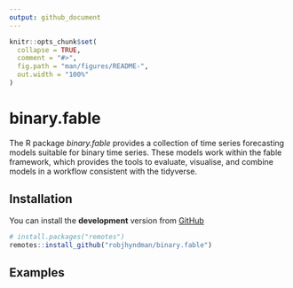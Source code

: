 ```yaml
---
output: github_document
---
```


<!-- README.md is generated from README.Rmd. Please edit that file -->

```r
knitr::opts_chunk$set(
  collapse = TRUE,
  comment = "#>",
  fig.path = "man/figures/README-",
  out.width = "100%"
)
```

# binary.fable
<!-- badges: start -->

The R package *binary.fable* provides a collection of time series forecasting models suitable for binary time series. These models work within the fable framework, which provides the tools to evaluate, visualise, and combine models in a workflow consistent with the tidyverse.

## Installation

You can install the **development** version from
[GitHub](https://github.com/robjhyndman/binary.fable)

```r
# install.packages("remotes")
remotes::install_github("robjhyndman/binary.fable")
```

## Examples

```r

```
